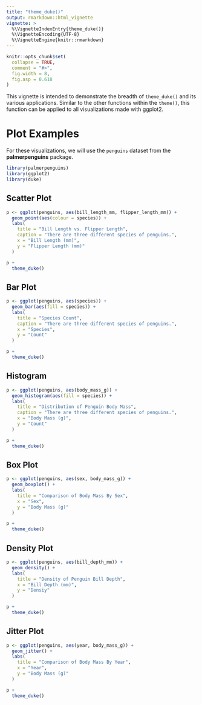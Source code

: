```yaml
---
title: "theme_duke()"
output: rmarkdown::html_vignette
vignette: >
  %\VignetteIndexEntry{theme_duke()}
  %\VignetteEncoding{UTF-8}
  %\VignetteEngine{knitr::rmarkdown}
---
```


```r
knitr::opts_chunk$set(
  collapse = TRUE,
  comment = "#>",
  fig.width = 8,
  fig.asp = 0.618
)
```

This vignette is intended to demonstrate the breadth of `theme_duke()` and its various applications. 
Similar to the other functions within the `theme()`, this function can be applied to all visualizations made with ggplot2. 

# Plot Examples

For these visualizations, we will use the `penguins` dataset from the **palmerpenguins** package.

```r
library(palmerpenguins)
library(ggplot2)
library(duke)
```

## Scatter Plot

```r
p <- ggplot(penguins, aes(bill_length_mm, flipper_length_mm)) +
  geom_point(aes(colour = species)) +
  labs(
    title = "Bill Length vs. Flipper Length", 
    caption = "There are three different species of penguins.", 
    x = "Bill Length (mm)", 
    y = "Flipper Length (mm)"
  )

p +
  theme_duke()
```


## Bar Plot

```r
p <- ggplot(penguins, aes(species)) +
  geom_bar(aes(fill = species)) +
  labs(
    title = "Species Count", 
    caption = "There are three different species of penguins.", 
    x = "Species", 
    y = "Count"
  )

p +
  theme_duke()
```

## Histogram

```r
p <- ggplot(penguins, aes(body_mass_g)) +
  geom_histogram(aes(fill = species)) +
  labs(
    title = "Distribution of Penguin Body Mass", 
    caption = "There are three different species of penguins.", 
    x = "Body Mass (g)", 
    y = "Count"
  )

p +
  theme_duke()
```

## Box Plot

```r
p <- ggplot(penguins, aes(sex, body_mass_g)) +
  geom_boxplot() +
  labs(
    title = "Comparison of Body Mass By Sex", 
    x = "Sex", 
    y = "Body Mass (g)"
  )

p +
  theme_duke()
```

## Density Plot

```r
p <- ggplot(penguins, aes(bill_depth_mm)) +
  geom_density() +
  labs(
    title = "Density of Penguin Bill Depth", 
    x = "Bill Depth (mm)", 
    y = "Densiy"
  )

p +
  theme_duke()
```


## Jitter Plot

```r
p <- ggplot(penguins, aes(year, body_mass_g)) +
  geom_jitter() +
  labs(
    title = "Comparison of Body Mass By Year", 
    x = "Year", 
    y = "Body Mass (g)"
  )

p +
  theme_duke()
```
